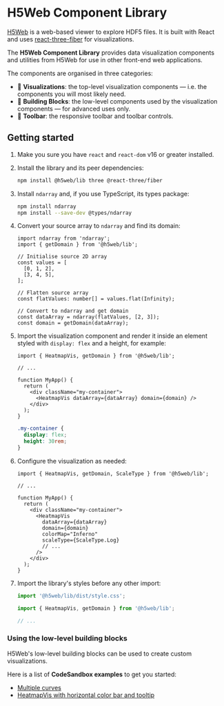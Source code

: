 <Meta title="Getting started" />

# H5Web Component Library

[H5Web](https://github.com/silx-kit/h5web) is a web-based viewer to explore HDF5 files. It is built with React and uses
[react-three-fiber](https://github.com/react-spring/react-three-fiber) for visualizations.

The **H5Web Component Library** provides data visualization components and utilities from H5Web for use in other front-end web applications.

The components are organised in three categories:

- 🎨 **Visualizations**: the top-level visualization components — i.e. the components you will most likely need.
- 🧱 **Building Blocks**: the low-level components used by the visualization components — for advanced uses only.
- 🧰 **Toolbar**: the responsive toolbar and toolbar controls.

## Getting started

1. Make you sure you have `react` and `react-dom` v16 or greater installed.
1. Install the library and its peer dependencies:

   ```bash
   npm install @h5web/lib three @react-three/fiber
   ```

1. Install `ndarray` and, if you use TypeScript, its types package:

   ```bash
   npm install ndarray
   npm install --save-dev @types/ndarray
   ```

1. Convert your source array to `ndarray` and find its domain:

   ```tsx
   import ndarray from 'ndarray';
   import { getDomain } from '@h5web/lib';

   // Initialise source 2D array
   const values = [
     [0, 1, 2],
     [3, 4, 5],
   ];

   // Flatten source array
   const flatValues: number[] = values.flat(Infinity);

   // Convert to ndarray and get domain
   const dataArray = ndarray(flatValues, [2, 3]);
   const domain = getDomain(dataArray);
   ```

1. Import the visualization component and render it inside an element styled with `display: flex` and a height, for example:

   ```tsx
   import { HeatmapVis, getDomain } from '@h5web/lib';

   // ...

   function MyApp() {
     return (
       <div className="my-container">
         <HeatmapVis dataArray={dataArray} domain={domain} />
       </div>
     );
   }
   ```

   ```css
   .my-container {
     display: flex;
     height: 30rem;
   }
   ```

1. Configure the visualization as needed:

   ```tsx
   import { HeatmapVis, getDomain, ScaleType } from '@h5web/lib';

   // ...

   function MyApp() {
     return (
       <div className="my-container">
         <HeatmapVis
           dataArray={dataArray}
           domain={domain}
           colorMap="Inferno"
           scaleType={ScaleType.Log}
           // ...
         />
       </div>
     );
   }
   ```

1. Import the library's styles before any other import:

   ```ts
   import '@h5web/lib/dist/style.css';

   import { HeatmapVis, getDomain } from '@h5web/lib';

   // ...
   ```

### Using the low-level building blocks

H5Web's low-level building blocks can be used to create custom visualizations.

Here is a list of **CodeSandbox examples** to get you started:

- [Multiple curves](https://codesandbox.io/s/h5weblib-demo-multiple-curves-kwkli)
- [HeatmapVis with horizontal color bar and tooltip](https://codesandbox.io/s/h5weblib-demo-heatmap-with-tooltip-ti5cy)
